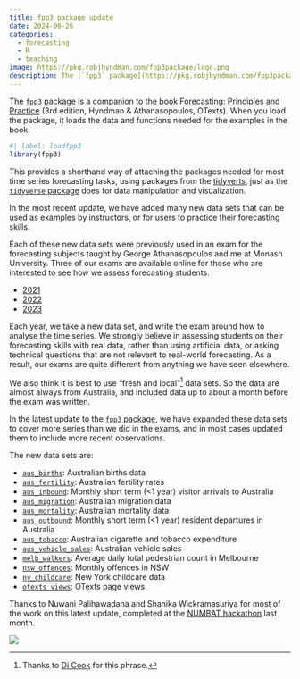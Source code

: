 ```yaml
---
title: fpp3 package update
date: 2024-06-26
categories:
  - forecasting
  - R
  - teaching
image: https://pkg.robjhyndman.com/fpp3package/logo.png
description: The [`fpp3` package](https://pkg.robjhyndman.com/fpp3package/) has had its first major update since the book was published.
---
```


The [`fpp3` package](https://pkg.robjhyndman.com/fpp3package/) is a companion to the book [Forecasting: Principles and Practice](https://OTexts.com/fpp3/) (3rd edition, Hyndman & Athanasopoulos, OTexts). When you load the package, it loads the data and functions needed for the examples in the book.

```r
#| label: loadfpp3
library(fpp3)
```

This provides a shorthand way of attaching the packages needed for most time series forecasting tasks, using packages from the [tidyverts](https://tidyverts.org), just as the [`tidyverse` package](https://www.tidyverse.org/packages/) does for data manipulation and visualization.

In the most recent update, we have added many new data sets that can be used as examples by instructors, or for users to practice their forecasting skills.

Each of these new data sets were previously used in an exam for the forecasting subjects taught by George Athanasopoulos and me at Monash University. Three of our exams are available online for those who are interested to see how we assess forecasting students.

* [2021](https://af.numbat.space/exams/exam_2021.pdf)
* [2022](https://af.numbat.space/exams/exam_2022.pdf)
* [2023](https://af.numbat.space/exams/exam_2023.pdf)

Each year, we take a new data set, and write the exam around how to analyse the time series. We strongly believe in assessing students on their forecasting skills with real data, rather than using artificial data, or asking technical questions that are not relevant to real-world forecasting. As a result, our exams are quite different from anything we have seen elsewhere.

We also think it is best to use "fresh and local"^[Thanks to [Di Cook](https://dicook.org) for this phrase.] data sets. So the data are almost always from Australia, and included data up to about a month before the exam was written.

In the latest update to the [`fpp3` package](https://pkg.robjhyndman.com/fpp3package/), we have expanded these data sets to cover more series than we did in the exams, and in most cases updated them to include more recent observations.

The new data sets are:

 - [`aus_births`](https://pkg.robjhyndman.com/fpp3package/reference/aus_births.html): Australian births data
 - [`aus_fertility`](https://pkg.robjhyndman.com/fpp3package/reference/aus_fertility.html): Australian fertility rates
 - [`aus_inbound`](https://pkg.robjhyndman.com/fpp3package/reference/aus_inbound.html): Monthly short term (<1 year) visitor arrivals to Australia
 - [`aus_migration`](https://pkg.robjhyndman.com/fpp3package/reference/aus_migration.html): Australian migration data
 - [`aus_mortality`](https://pkg.robjhyndman.com/fpp3package/reference/aus_mortality.html): Australian mortality data
 - [`aus_outbound`](https://pkg.robjhyndman.com/fpp3package/reference/aus_outbound.html): Monthly short term (<1 year) resident departures in Australia
 - [`aus_tobacco`](https://pkg.robjhyndman.com/fpp3package/reference/aus_tobacco.html): Australian cigarette and tobacco expenditure
 - [`aus_vehicle_sales`](https://pkg.robjhyndman.com/fpp3package/reference/aus_vehicle_sales.html): Australian vehicle sales
 - [`melb_walkers`](https://pkg.robjhyndman.com/fpp3package/reference/melb_walkers.html): Average daily total pedestrian count in Melbourne
 - [`nsw_offences`](https://pkg.robjhyndman.com/fpp3package/reference/nsw_offences.html): Monthly offences in NSW
 - [`ny_childcare`](https://pkg.robjhyndman.com/fpp3package/reference/ny_childcare.html): New York childcare data
 - [`otexts_views`](https://pkg.robjhyndman.com/fpp3package/reference/otexts_views.html
): OTexts page views

Thanks to Nuwani Palihawadana and Shanika Wickramasuriya for most of the work on this latest update, completed at the [NUMBAT hackathon](https://numbat.space/posts/hackathon_2024/) last month.

![](https://numbat.space/posts/hackathon_2024/project1.jpg)
